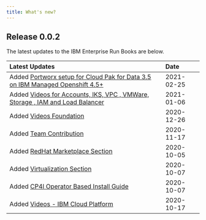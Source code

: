```yaml
---
title: What's new?
---
```



<PageDescription>


</PageDescription>

## **Release 0.0.2**

The latest updates to the IBM Enterprise Run Books are below.

| Latest Updates | Date &nbsp; &nbsp; |
| :-------------- | :----------- |
| Added [Portworx setup for Cloud Pak for Data 3.5 on IBM Managed Openshift 4.5+](/install/portworx-for-data/) | 2021-02-25 |
| Added [Videos for Accounts, IKS, VPC , VMWare, Storage , IAM and Load Balancer ](/videos/overview/) | 2021-01-06 |
| Added [Videos Foundation](/videos/foundation/) | 2020-12-26 |
| Added [Team Contribution](/team/) | 2020-11-17 |
| Added [RedHat Marketplace Section](/redhat/rhm/) | 2020-10-05 |
| Added [Virtualization Section](/redhat/virtualization/) | 2020-10-07 |
| Added [CP4I Operator Based Install Guide](/install/integration-operator/) | 2020-10-07 |
| Added [Videos - IBM Cloud Platform](/videos/overview/) | 2020-10-17 |
